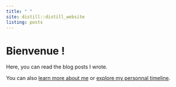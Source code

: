 ```yaml
---
title: " "
site: distill::distill_website
listing: posts
---
```

# Bienvenue !

Here, you can read the blog posts I wrote.

You can also [learn more about me](./about.html) or [explore my personnal timeline](./timeline.html).